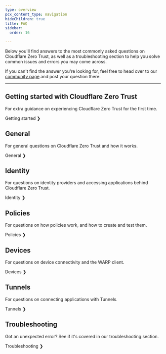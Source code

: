 ```yaml
---
type: overview
pcx_content_type: navigation
hideChildren: true
title: FAQ
sidebar:
  order: 16

---
```





Below you'll find answers to the most commonly asked questions on Cloudflare Zero Trust, as well as a troubleshooting section to help you solve common issues and errors you may come across.

If you can't find the answer you're looking for, feel free to head over to our [community page](https://community.cloudflare.com/) and post your question there.



***

## Getting started with Cloudflare Zero Trust

For extra guidance on experiencing Cloudflare Zero Trust for the first time.

<LinkButton variant="primary" href="/cloudflare-one/faq/teams-getting-started-faq/">Getting started ❯</LinkButton>

## General

For general questions on Cloudflare Zero Trust and how it works.

<LinkButton variant="primary" href="/cloudflare-one/faq/teams-general-faq/">General ❯</LinkButton>

## Identity

For questions on identity providers and accessing applications behind Cloudflare Zero Trust.

<LinkButton variant="primary" href="/cloudflare-one/faq/teams-authentication-faq/">Identity ❯</LinkButton>

## Policies

For questions on how policies work, and how to create and test them.

<LinkButton variant="primary" href="/cloudflare-one/faq/teams-policies-faq/">Policies ❯</LinkButton>

## Devices

For questions on device connectivity and the WARP client.

<LinkButton variant="primary" href="/cloudflare-one/faq/teams-devices-faq/">Devices ❯</LinkButton>

## Tunnels

For questions on connecting applications with Tunnels.

<LinkButton variant="primary" href="/cloudflare-one/faq/cloudflare-tunnels-faq/">Tunnels ❯</LinkButton>

## Troubleshooting

Got an unexpected error? See if it's covered in our troubleshooting section.

<LinkButton variant="primary" href="/cloudflare-one/faq/teams-troubleshooting/">Troubleshooting ❯</LinkButton>
